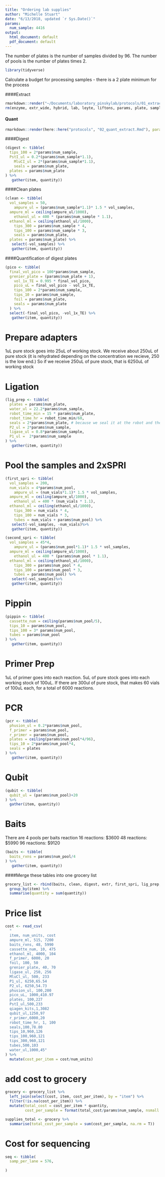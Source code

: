 ```yaml
---
title: "Ordering lab supplies"
author: "Michelle Stuart"
date: "6/13/2018, updated `r Sys.Date()`"
params:
  num_sample: 4416
output:
  html_document: default
  pdf_document: default
---
```

The number of plates is the number of samples divided by 96.  The number of pools is the number of plates times 2.

```r
library(tidyverse)
```


Calculate a budget for processing samples - there is a 2 plate minimum for the process




####Extract 
```r
rmarkdown::render("~/Documents/laboratory_pinskylab/protocols/01_extract_ali.Rmd", params = params)
rm(enzyme, extr_wide, hybrid, lab, leyte, liftons, params, plate, samples, work, low_te)
```
#### Quant
```r
rmarkdown::render(here::here("protocols", "02_quant_extract.Rmd"), params = params)
```


####Digest 
```r
(digest <- tibble(
  tips_100 = 2*params$num_sample, 
  PstI_ul = 0.2*(params$num_sample*1.1), 
    MluCI_ul = 2*(params$num_sample*1.1),
    seals = params$num_plate, 
  plates = params$num_plate
) %>% 
   gather(item, quantity))

```
####Clean plates
```r
(clean <- tibble(
  vol_samples = 50,
    ampure_ul = (params$num_sample*1.1)* 1.5 * vol_samples, 
  ampure_ml = ceiling(ampure_ul/1000),
    ethanol_ul = 400 * (params$num_sample * 1.1), 
  ethanol_ml = ceiling(ethanol_ul/1000),
    tips_300 = params$num_sample * 4,
    tips_100 = params$num_sample * 3,  
    seals = params$num_plate, 
  plates = params$num_plate) %>% 
   select(-vol_samples) %>% 
   gather(item, quantity))

```
####Quantification of digest plates

```r
(pico <- tibble(
  final_vol_pico = 100*params$num_sample,
  grenier_plate = (params$num_plate + 1),
    vol_1x_TE = 0.995 * final_vol_pico,
    pico_uL = final_vol_pico - vol_1x_TE,
    tips_100 = 2*params$num_sample,
    tips_10 = params$num_sample,
    foil = params$num_plate, 
    seals = params$num_plate
  ) %>% 
  select(-final_vol_pico, -vol_1x_TE) %>% 
   gather(item, quantity))
```
# Prepare adapters
1uL pure stock goes into 25uL of working stock.  We receive about 250uL of pure stock (it is rehydrated depending on the concentration we recieve, 250 is the low end.)  So if we receive 250uL of pure stock, that is 6250uL of working stock

# Ligation
```r
(lig_prep <- tibble(
  plates = params$num_plate, 
  water_ul = 22.2*params$num_sample,
  robot_time_min = 15 * params$num_plate,
  robot_time_hr = robot_time_min/60,
  seals = 2*params$num_plate, # because we seal it at the robot and then seal it again at the reaction
  P2_ul = 2*params$num_sample, 
  ligase_ul = 0.8*params$num_sample, 
  P1_ul =  2*params$num_sample 
) %>% 
   gather(item, quantity))
```

# Pool the samples and 2xSPRI

```r
(first_spri <- tibble(
  vol_samples = 200,
  num_vials = 4*params$num_pool, 
    ampure_ul = (num_vials*1.1)* 1.5 * vol_samples, 
  ampure_ml = ceiling(ampure_ul/1000),
    ethanol_ul = 400 * (num_vials * 1.1), 
  ethanol_ml = ceiling(ethanol_ul/1000),
    tips_300 = num_vials * 4,
    tips_100 = num_vials * 3,  
    tubes = num_vials + params$num_pool) %>% 
   select(-vol_samples, -num_vials)%>% 
   gather(item, quantity))

```

```r
(second_spri <- tibble(
  vol_samples = 45*4,
    ampure_ul = (params$num_pool*1.1)* 1.5 * vol_samples, 
  ampure_ml = ceiling(ampure_ul/1000),
    ethanol_ul = 400 * (params$num_pool * 1.1), 
  ethanol_ml = ceiling(ethanol_ul/1000),
    tips_300 = params$num_pool * 4,
    tips_100 = params$num_pool * 3,  
    tubes = params$num_pool) %>% 
   select(-vol_samples)%>% 
   gather(item, quantity))

```
# Pippin
```r
(pippin <- tibble(
  cassette_num = ceiling(params$num_pool/5),
  tips_10 = params$num_pool,
  tips_100 = 3* params$num_pool,
  tubes = params$num_pool
) %>% 
   gather(item, quantity))
```

# Primer Prep
1uL of primer goes into each reaction.  5uL of pure stock goes into each working stock of 100uL.  If there are 300ul of pure stock, that makes 60 vials of 100uL each, for a total of 6000 reactions.


# PCR
```r
(pcr <- tibble(
  phusion_ul = 0.2*params$num_pool,
  f_primer = params$num_pool,
  r_primer = params$num_pool,
  plates = ceiling(params$num_pool*4/96),
  tips_10 = 2*params$num_pool*4,
  seals = plates
) %>% 
   gather(item, quantity))
```
# Qubit
```r
(qubit <- tibble(
  qubit_ul = (params$num_pool)+20
) %>% 
  gather(item, quantity))
```


# Baits
There are 4 pools per baits reaction 
16 reactions:   $3600
48 reactions:   $5990
96 reactions:   $9120

```r
(baits <- tibble(
  baits_rxns = params$num_pool/4
) %>% 
   gather(item, quantity))

```



####Merge these tables into one grocery list
```r
grocery_list <- rbind(baits, clean, digest, extr, first_spri, lig_prep, pcr, pico, pippin, second_spri, qubit) %>% 
  group_by(item) %>% 
  summarise(quantity = sum(quantity))
```


# Price list
```r
cost <- read_csv(
  "
  item, num_units, cost
  ampure_ml, 515, 7200
  baits_rxns, 48, 5990
  cassette_num, 10, 475
  ethanol_ml, 4000, 104
  f_primer, 6000, 20
  foil, 100, 50 
  grenier_plate, 40, 70
  ligase_ul, 250, 256
  MluCl_ul, 500, 233
  P1_ul, 6250,65.54
  P2_ul, 6250,54.73
  phusion_ul, 100,200
  pico_uL, 1000,410.97
  plates, 100,227
  PstI_ul,500,233
  qiagen_kits,1,3082
  qubit_ul,1250,97
  r_primer,6000,20
  robot_time_hr, 1, 100
  seals,100,78.80
  tips_10,960,126
  tips_100,960,121
  tips_300,960,121
  tubes,500,103
  water_ul,1000,45"
) %>% 
  mutate(cost_per_item = cost/num_units)
```

# add cost to grocery
```r
grocery <- grocery_list %>% 
  left_join(select(cost, item, cost_per_item), by = "item") %>% 
  filter(!is.na(cost_per_item)) %>% 
  mutate(total_cost = cost_per_item * quantity, 
         cost_per_sample = format(total_cost/params$num_sample, nsmall = 2, scientific = F))

supplies_total <- grocery %>% 
  summarise(total_cost_per_sample = sum(cost_per_sample, na.rm = T))
```


# Cost for sequencing
```r
seq <- tibble(
  samp_per_lane = 576,
  
)
```

